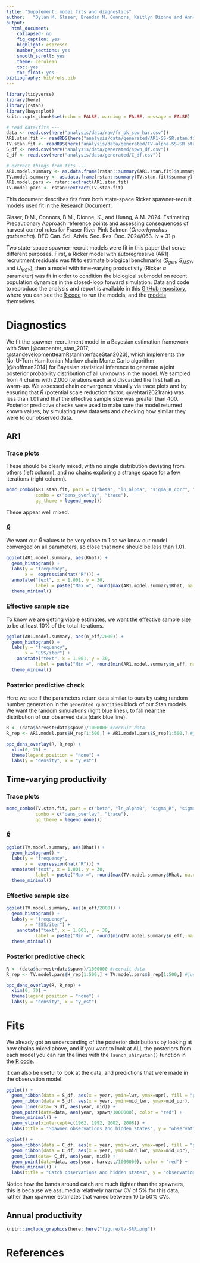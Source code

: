 ```yaml
---
title: "Supplement: model fits and diagnostics"
author:   "Dylan M. Glaser, Brendan M. Connors, Kaitlyn Dionne and Ann-Marie Huang"
output: 
  html_document:
    collapsed: no
    fig_caption: yes
    highlight: espresso
    number_sections: yes
    smooth_scroll: yes
    theme: cerulean
    toc: yes
    toc_float: yes
bibliography: bib/refs.bib
---
```


<style>
p.caption {
  font-size: 0.8em;
}
</style>

```r
library(tidyverse)
library(here)
library(rstan)
library(bayesplot)
knitr::opts_chunk$set(echo = FALSE, warning = FALSE, message = FALSE)

# read data/fits ---
data <- read.csv(here("analysis/data/raw/fr_pk_spw_har.csv"))
AR1.stan.fit <- readRDS(here("analysis/data/generated/AR1-SS-SR.stan.fit.rds"))
TV.stan.fit <- readRDS(here("analysis/data/generated/TV-alpha-SS-SR.stan.fit.rds"))
S_df <- read.csv(here("analysis/data/generated/spwn_df.csv"))
C_df <- read.csv(here("analysis/data/generated/C_df.csv"))

# extract things from fits ---
AR1.model.summary <- as.data.frame(rstan::summary(AR1.stan.fit)$summary)
TV.model.summary <- as.data.frame(rstan::summary(TV.stan.fit)$summary)
AR1.model.pars <- rstan::extract(AR1.stan.fit)
TV.model.pars <- rstan::extract(TV.stan.fit)
```


This document describes fits from both state-space Ricker spawner-recruit models used fit in the [Research Document](https://publications.gc.ca/collections/collection_2025/mpo-dfo/fs70-5/Fs70-5-2024-063-eng.pdf):

Glaser, D.M., Connors, B.M., Dionne, K., and Huang, A.M. 2024. Estimating Precautionary
Approach reference points and assessing consequences of harvest control rules for Fraser
River Pink Salmon (*Oncorhynchus gorbuscha*). DFO Can. Sci. Advis. Sec. Res. Doc. 2024/063.
iv + 31 p.

Two state-space spawner-recruit models were fit in this paper that serve different purposes. First, a Ricker model with autoregressive (AR1) recruitment residuals was fit to estimate biological benchmarks ($S_{gen}$, $S_{MSY}$, and $U_{MSY}$), then a model with time-varying productivity (Ricker $\alpha$ parameter) was fit in order to condition the biological submodel on recent population dynamics in the closed-loop forward simulation. Data and code to reproduce the analysis and report is available in this [GitHub repository](https://github.com/Pacific-salmon-assess/FR-PK-ResDoc/tree/main), where you can see the [R code](https://github.com/Pacific-salmon-assess/FR-PK-ResDoc/blob/main/analysis/R/fit-sr-stan.R) to run the models, and the [models](https://github.com/Pacific-salmon-assess/FR-PK-ResDoc/tree/main/analysis/Stan) themselves.   

# Diagnostics  

We fit the spawner-recruitment model in a Bayesian estimation framework with Stan [@carpenter_stan_2017; @standevelopmentteamRstanInterfaceStan2023], which implements the No-U-Turn Hamiltonian Markov chain Monte Carlo algorithm [@hoffman2014] for Bayesian statistical inference to generate a joint posterior probability distribution of all unknowns in the model. 
We sampled from 4 chains with 2,000 iterations each and discarded the first half as warm-up. 
We assessed chain convergence visually via trace plots and by ensuring that $\hat{R}$ (potential scale reduction factor; @vehtari2021rank) was less than 1.01 and that the effective sample size was greater than 400. Posterior predictive checks were used to make sure the model returned known values, by simulating new datasets and checking how similar they were to our observed data.    

## AR1  

### Trace plots  
These should be clearly mixed, with no single distribution deviating from others (left column), and no chains exploring a strange space for a few iterations (right column).  
```r
mcmc_combo(AR1.stan.fit, pars = c("beta", "ln_alpha", "sigma_R_corr", "phi"),
           combo = c("dens_overlay", "trace"),
           gg_theme = legend_none())
```

These appear well mixed.  

### $\hat{R}$  

We want our $\hat{R}$ values to be very close to 1 so we know our model converged on all parameters, so close that none should be less than 1.01.  

```r
ggplot(AR1.model.summary, aes(Rhat)) +
  geom_histogram() +
  labs(y = "frequency",
       x =  expression(hat("R"))) +
  annotate("text", x = 1.001, y = 30, 
           label = paste("Max =", round(max(AR1.model.summary$Rhat, na.rm = T), 4))) +
  theme_minimal()
```

### Effective sample size  

To know we are getting viable estimates, we want the effective sample size to be at least 10% of the total iterations.  

```r
ggplot(AR1.model.summary, aes(n_eff/2000)) +
  geom_histogram() +
  labs(y = "frequency",
       x = "ESS/iter") +
    annotate("text", x = 1.001, y = 30, 
           label = paste("Min =", round(min(AR1.model.summary$n_eff, na.rm = T)/2000, 4))) +
  theme_minimal()
```

### Posterior predictive check  

Here we see if the parameters return data similar to ours by using random number generation in the `generated quantities` block of our Stan models. We want the random simulations (light blue lines), to fall near the distribution of our observed data (dark blue line). 

```r
R <- (data$harvest+data$spawn)/1000000 #recruit data
R_rep <- AR1.model.pars$H_rep[1:500,] + AR1.model.pars$S_rep[1:500,] #just too 500 random draws...

ppc_dens_overlay(R, R_rep) +
  xlim(0, 70) +
  theme(legend.position = "none") +
  labs(y = "density", x = "y_est")
```

## Time-varying productivity 

### Trace plots  

```r
mcmc_combo(TV.stan.fit, pars = c("beta", "ln_alpha0", "sigma_R", "sigma_alpha"),
           combo = c("dens_overlay", "trace"),
           gg_theme = legend_none())
```

### $\hat{R}$  
```r
ggplot(TV.model.summary, aes(Rhat)) +
  geom_histogram() +
  labs(y = "frequency",
       x =  expression(hat("R"))) +
  annotate("text", x = 1.001, y = 30, 
           label = paste("Max =", round(max(TV.model.summary$Rhat, na.rm = T), 4))) +
  theme_minimal()
```

### Effective sample size  
```r
ggplot(TV.model.summary, aes(n_eff/2000)) +
  geom_histogram() +
  labs(y = "frequency",
       x = "ESS/iter") +
    annotate("text", x = 1.001, y = 30, 
           label = paste("Min =", round(min(TV.model.summary$n_eff, na.rm = T)/2000, 4))) +
  theme_minimal()
```

### Posterior predictive check 
```r
R <- (data$harvest+data$spawn)/1000000 #recruit data
R_rep <- TV.model.pars$H_rep[1:500,] + TV.model.pars$S_rep[1:500,] #just too 500 random draws...

ppc_dens_overlay(R, R_rep) +
  xlim(0, 70) +
  theme(legend.position = "none") +
  labs(y = "density", x = "y_est")
```

# Fits  

We already got an understanding of the posterior distributions by looking at how chains mixed above, and if you want to look at ALL the posteriors from each model you can run the lines with the `launch_shinystan()` function in the [R code](https://github.com/Pacific-salmon-assess/FR-PK-ResDoc/blob/main/analysis/R/fit-sr-stan.R). 

It can also be useful to look at the data, and predictions that were made in the observation model. 

```r
ggplot() +
  geom_ribbon(data = S_df, aes(x = year, ymin=lwr, ymax=upr), fill = "grey80") +
  geom_ribbon(data = S_df, aes(x = year, ymin=mid_lwr, ymax=mid_upr), fill = "darkgrey") +
  geom_line(data= S_df, aes(year, mid)) +
  geom_point(data=data, aes(year, spawn/1000000), color = "red") +
  theme_minimal() +
  geom_vline(xintercept=c(1962, 1992, 2002, 2008)) +
  labs(title = "Spawner observations and hidden states", y = "observations", x = "year")
```


```r
ggplot() +
  geom_ribbon(data = C_df, aes(x = year, ymin=lwr, ymax=upr), fill = "grey80") +
  geom_ribbon(data = C_df, aes(x = year, ymin=mid_lwr, ymax=mid_upr), fill = "darkgrey") +
  geom_line(data= C_df, aes(year, mid)) +
  geom_point(data=data, aes(year, harvest/1000000), color = "red") +
  theme_minimal() +
  labs(title = "Catch observations and hidden states", y = "observations", x = "year")
```

Notice how the bands around catch are much tighter than the spawners, this is because we assumed a relatively narrow CV of 5% for this data, rather than spawner estimates that varied between 10 to 50% CVs.  

## Annual productivity  

```r
knitr::include_graphics(here::here("figure/tv-SRR.png"))
```

# References  
